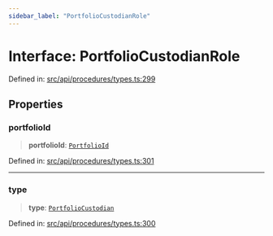 ```yaml
---
sidebar_label: "PortfolioCustodianRole"
---
```


# Interface: PortfolioCustodianRole

Defined in: [src/api/procedures/types.ts:299](https://github.com/PolymeshAssociation/polymesh-sdk/blob/bee6a2fe7a8ce5db42a6982e793782182cde2153/src/api/procedures/types.ts#L299)

## Properties

### portfolioId

> **portfolioId**: [`PortfolioId`](PortfolioId.mdx)

Defined in: [src/api/procedures/types.ts:301](https://github.com/PolymeshAssociation/polymesh-sdk/blob/bee6a2fe7a8ce5db42a6982e793782182cde2153/src/api/procedures/types.ts#L301)

***

### type

> **type**: [`PortfolioCustodian`](../enumerations/RoleType.mdx#portfoliocustodian)

Defined in: [src/api/procedures/types.ts:300](https://github.com/PolymeshAssociation/polymesh-sdk/blob/bee6a2fe7a8ce5db42a6982e793782182cde2153/src/api/procedures/types.ts#L300)
